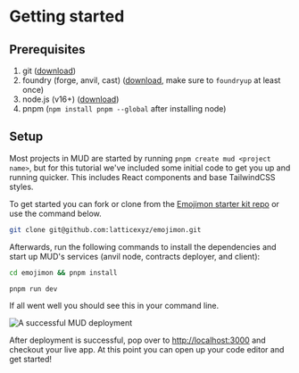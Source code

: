 # Getting started

## Prerequisites

1. git ([download](https://git-scm.com/downloads))
2. foundry (forge, anvil, cast) ([download](https://book.getfoundry.sh/getting-started/installation), make sure to `foundryup` at least once)
3. node.js (v16+) ([download](https://nodejs.org/en/download/))
4. pnpm (`npm install pnpm --global` after installing node)

## Setup

Most projects in MUD are started by running `pnpm create mud <project name>`, but for this tutorial we've included some initial code to get you up and running quicker. This includes React components and base TailwindCSS styles.

To get started you can fork or clone from the [Emojimon starter kit repo](https://github.com/latticexyz/emojimon) or use the command below.

```bash copy
git clone git@github.com:latticexyz/emojimon.git
```

Afterwards, run the following commands to install the dependencies and start up MUD's services (anvil node, contracts deployer, and client):

```bash copy
cd emojimon && pnpm install
```

```bash copy
pnpm run dev
```

If all went well you should see this in your command line.

![A successful MUD deployment](../../quick-start-mud-cli.png)

After deployment is successful, pop over to [http://localhost:3000](http://localhost:3000) and checkout your live app. At this point you can open up your code editor and get started!
